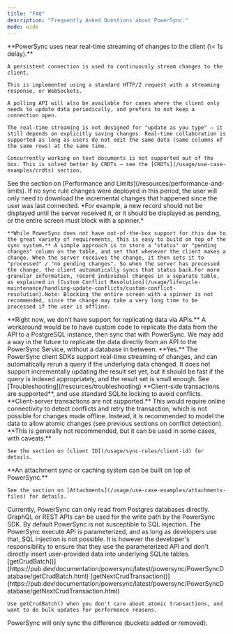 ```yaml
---
title: "FAQ"
description: "Frequently Asked Questions about PowerSync."
mode: wide
---
```


<AccordionGroup>

  <Accordion title="How is a client-side sync triggered? Does the SDK use polling or real-time sync?">
    **PowerSync uses near real-time streaming of changes to the client (\< 1s delay).**

    A persistent connection is used to continuously stream changes to the client.

    This is implemented using a standard HTTP/2 request with a streaming response, or WebSockets.

    A polling API will also be available for cases where the client only needs to update data periodically, and prefers to not keep a connection open.

    The real-time streaming is not designed for "update as you type" — it still depends on explicitly saving changes. Real-time collaboration is supported as long as users do not edit the same data (same columns of the same rows) at the same time.

    Concurrently working on text documents is not supported out of the box. This is solved better by CRDTs — see the [CRDTs](/usage/use-case-examples/crdts) section.
  </Accordion>

  <Accordion title="What data volumes are supported?">
    See the section on [Performance and Limits](/resources/performance-and-limits).
  </Accordion>

  <Accordion title="What happens when a user is offline for a long time?">
    If no sync rule changes were deployed in this period, the user will only need to download the incremental changes that happened since the user was last connected.
  </Accordion>

  <Accordion title="Can a client track whether changes have been processed?">
    *For example, a new record should not be displayed until the server received it, or it should be displayed as pending, or the entire screen must block with a spinner.*

    **While PowerSync does not have out-of-the-box support for this due to the great variety of requirements, this is easy to build on top of the sync system.** A simple approach is to store a "status" or "pending changes" column on the table, and set that whenever the client makes a change. When the server receives the change, it then sets it to "processed" / "no pending changes". So when the server has processed the change, the client automatically syncs that status back.For more granular information, record individual changes in a separate table, as explained in [Custom Conflict Resolution](/usage/lifecycle-maintenance/handling-update-conflicts/custom-conflict-resolution).Note: Blocking the entire screen with a spinner is not recommended, since the change may take a very long time to be processed if the user is offline.
  </Accordion>

  <Accordion title="I don’t have direct database access, and can only access data via an API. Can I use PowerSync for this?">
    **Right now, we don’t have support for replicating data via APIs.** A workaround would be to have custom code to replicate the data from the API to a PostgreSQL instance, then sync that with PowerSync. We may add a way in the future to replicate the data directly from an API to the PowerSync Service, without a database in between.
  </Accordion>

  <Accordion title="Are live queries supported?">
    **Yes.** The PowerSync client SDKs support real-time streaming of changes, and can automatically rerun a query if the underlying data changed. It does not support incrementally updating the result set yet, but it should be fast if the query is indexed appropriately, and the result set is small enough.
  </Accordion>

  <Accordion title="What features are available for debugging issues?">
    See [Troubleshooting](/resources/troubleshooting)
  </Accordion>

  <Accordion title="Are transactions supported?">
    **Client-side transactions are supported**, and use standard SQLite locking to avoid conflicts. **Client-server transactions are not supported.** This would require online connectivity to detect conflicts and retry the transaction, which is not possible for changes made offline. Instead, it is recommended to model the data to allow atomic changes (see previous sections on conflict detection).
  </Accordion>

  <Accordion title="Can auto-incrementing IDs be used?">
    **This is generally not recommended, but it can be used in some cases, with caveats.**

    See the section on [client ID](/usage/sync-rules/client-id) for details.
  </Accordion>

  <Accordion title="Can attachments (files) be synced?">
    **An attachment sync or caching system can be built on top of PowerSync.**

    See the section on [Attachments](/usage/use-case-examples/attachments-files) for details.
  </Accordion>

  <Accordion title="My backend application uses GraphQL. Can I use PowerSync?">
    Currently, PowerSync can only read from Postgres databases directly. GraphQL or REST APIs can be used for the write path by the PowerSync SDK.
  </Accordion>

  <Accordion title="Is the system susceptible to SQL Injection?">
    By default PowerSync is not susceptible to SQL injection. The PowerSync execute API is parameterized, and as long as developers use that, SQL injection is not possible. It is however the developer's responsibility to ensure that they use the parameterized API and don't directly insert user-provided data into underlying SQLite tables.
  </Accordion>

  <Accordion title="When should I use getCrudBatch() instead of getNextCrudTransaction() ?">
    [getCrudBatch()](https://pub.dev/documentation/powersync/latest/powersync/PowerSyncDatabase/getCrudBatch.html) [getNextCrudTransaction()](https://pub.dev/documentation/powersync/latest/powersync/PowerSyncDatabase/getNextCrudTransaction.html)

    Use getCrudBatch() when you don't care about atomic transactions, and want to do bulk updates for performance reasons.
  </Accordion>

  <Accordion title="Does PowerSync re-sync all data after client parameters are changed with overlapping buckets?" defaultOpen={false}>
    PowerSync will only sync the difference (buckets added or removed).
  </Accordion>
</AccordionGroup>